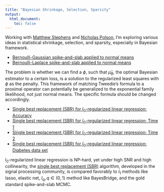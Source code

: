 ```yaml
---
title: "Bayesian Shrinkage, Selection, Sparsity"
output:
  html_document:
    toc: false
---
```


Working with [Matthew Stephens] and [Nicholas Polson], I'm exploring various ideas in statistical shrinkage, selection, and sparsity, especially in Bayesian framework.

*  [Bernoulli-Gaussian spike-and-slab applied to normal means](bernoulli-gaussian.html)
*  [Bernoulli-Laplace spike-and-slab applied to normal means](bernoulli-laplace.html)

The problem is whether we can find a $\phi$, such that $\hat\mu_B$, the optimal Bayesian estimator to a certain loss, is a solution to the regularized least squares with $\phi$ as the penalty.  This framework of matching Tweedie's formula to a proximal operator can potentially be generalized to the exponential family likelihood, not just normal means.  The specific formula should be changed accordingly.

* [Single best replacement (SBR) for $l_0$-regularized linear regression: Accuracy](SBR_comparison.html)
* [Single best replacement (SBR) for $l_0$-regularized linear regression: Time 1](SBR_comparison_2.html)
* [Single best replacement (SBR) for $l_0$-regularized linear regression: Time 2](SBR_comparison_3.html)
* [Single best replacement (SBR) for $l_0$-regularized linear regression: Diabetes data set](diabetes.html)

$l_0$-regularized linear regression is NP-hard, yet under high SNR and high collinearity, the [single best replacement (SBR)](http://ieeexplore.ieee.org/document/5930380/) algorithm, developed in the signal processing community, is compared favorably to $l_1$ methods like lasso, elastic net, $l_q, q\in(0, 1)$ method like BayesBridge, and the gold standard spike-and-slab MCMC.

[Matthew Stephens]: http://stephenslab.uchicago.edu/
[Nicholas Polson]: http://faculty.chicagobooth.edu/nicholas.polson/
